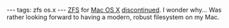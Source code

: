 ---
tags: zfs os.x
---
[[ZFS]] for [[Mac OS X]] [http://zfs.macosforge.org/ discontinued]. I wonder why... Was rather looking forward to having a modern, robust filesystem on my Mac.
